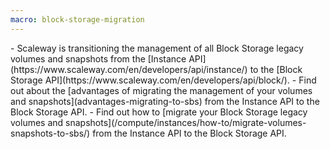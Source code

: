 ```yaml
---
macro: block-storage-migration
---
```


<Message type="important">
 - Scaleway is transitioning the management of all Block Storage legacy volumes and snapshots from the [Instance API](https://www.scaleway.com/en/developers/api/instance/) to the [Block Storage API](https://www.scaleway.com/en/developers/api/block/).
 - Find out about the [advantages of migrating the management of your volumes and snapshots](advantages-migrating-to-sbs) from the Instance API to the Block Storage API.
 - Find out how to [migrate your Block Storage legacy volumes and snapshots](/compute/instances/how-to/migrate-volumes-snapshots-to-sbs/) from the Instance API to the Block Storage API.
</Message>
